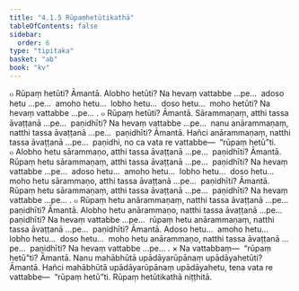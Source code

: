 ```yaml
---
title: "4.1.5 Rūpaṃhetūtikathā"
tableOfContents: false
sidebar:
  order: 6
type: "tipitaka"
basket: "ab"
book: "kv"
---
```



<DynamicBreadcrumb />

<Division number="754" book="kv">

<Paragraph number="2392" book="kv">
๐ Rūpaṃ hetūti? Āmantā. Alobho hetūti? Na hevaṃ vattabbe …pe…  adoso hetu …pe…  amoho hetu…  lobho hetu…  doso hetu…  moho hetūti? Na hevaṃ vattabbe …pe… .
</Paragraph>

<Paragraph number="2393" book="kv">
๐ Rūpaṃ hetūti? Āmantā. Sārammaṇaṃ, atthi tassa āvaṭṭanā …pe…  paṇidhīti? Na hevaṃ vattabbe …pe…  nanu anārammaṇaṃ, natthi tassa āvaṭṭanā …pe…  paṇidhīti? Āmantā. Hañci anārammaṇaṃ, natthi tassa āvaṭṭanā …pe…  paṇidhi, no ca vata re vattabbe—  “rūpaṃ hetū”ti.
</Paragraph>

</Division>
<Division number="755" book="kv">

<Paragraph number="2394" book="kv">
๐ Alobho hetu sārammaṇo, atthi tassa āvaṭṭanā …pe…  paṇidhīti? Āmantā. Rūpaṃ hetu sārammaṇaṃ, atthi tassa āvaṭṭanā …pe…  paṇidhīti? Na hevaṃ vattabbe …pe…  adoso hetu…  amoho hetu…  lobho hetu…  doso hetu…  moho hetu sārammaṇo, atthi tassa āvaṭṭanā …pe…  paṇidhīti? Āmantā. Rūpaṃ hetu sārammaṇaṃ, atthi tassa āvaṭṭanā …pe…  paṇidhīti? Na hevaṃ vattabbe …pe… .
</Paragraph>

<Paragraph number="2395" book="kv">
๐ Rūpaṃ hetu anārammaṇaṃ, natthi tassa āvaṭṭanā …pe…  paṇidhīti? Āmantā. Alobho hetu anārammaṇo, natthi tassa āvaṭṭanā …pe…  paṇidhīti? Na hevaṃ vattabbe …pe…  rūpaṃ hetu anārammaṇaṃ, natthi tassa āvaṭṭanā …pe…  paṇidhīti? Āmantā. Adoso hetu…  amoho hetu…  lobho hetu…  doso hetu…  moho hetu anārammaṇo, natthi tassa āvaṭṭanā …pe…  paṇidhīti? Na hevaṃ vattabbe …pe… .
</Paragraph>

</Division>
<Division number="756" book="kv">

<Paragraph number="2396" book="kv">
× Na vattabbaṃ—  “rūpaṃ hetū”ti? Āmantā. Nanu mahābhūtā upādāyarūpānaṃ upādāyahetūti? Āmantā. Hañci mahābhūtā upādāyarūpānaṃ upādāyahetu, tena vata re vattabbe—  “rūpaṃ hetū”ti.

</Paragraph>
</Division>

<Paragraph number="2397" type="center" book="kv">
Rūpaṃ hetūtikathā niṭṭhitā.
</Paragraph>